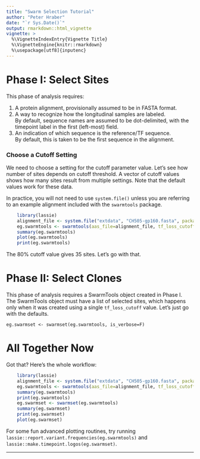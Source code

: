 ```yaml
---
title: "Swarm Selection Tutorial"
author: "Peter Hraber"
date: "`r Sys.Date()`"
output: rmarkdown::html_vignette
vignette: >
  %\VignetteIndexEntry{Vignette Title}
  %\VignetteEngine{knitr::rmarkdown}
  %\usepackage[utf8]{inputenc}
---
```


# Phase I: Select Sites

This phase of analysis requires:

1. A protein alignment, provisionally assumed to be in FASTA format.
1. A way to recognize how the longitudinal samples are labeled.  
By default, sequence names are assumed to be dot-delimited,
with the timepoint label in the first (left-most) field.
1. An indication of which sequence is the reference/TF sequence.  
By default, this is taken to be the first sequence in the alignment.

### Choose a Cutoff Setting

We need to choose a setting for the cutoff parameter value.
Let's see how number of sites depends on cutoff threshold.
A vector of cutoff values shows how many sites result from 
multiple settings.  Note that the default values work for these data.

In practice, you will not need to use `system.file()` unless you are 
referring to an example alignment included with the `swarmtools` package.

```r
    library(lassie)
    alignment_file <- system.file("extdata", "CH505-gp160.fasta", package="lassie")
    eg.swarmtools <- swarmtools(aas_file=alignment_file, tf_loss_cutoff=80)
    summary(eg.swarmtools)
    plot(eg.swarmtools)
    print(eg.swarmtools)
```

The 80% cutoff value gives 35 sites.  Let's go with that.

# Phase II: Select Clones

This phase of analysis requires a SwarmTools object created in Phase I.  
The SwarmTools object must have a list of selected sites, which happens only 
when it was created using a single `tf_loss_cutoff` value.
Let's just go with the defaults.

    eg.swarmset <- swarmset(eg.swarmtools, is_verbose=F)

# All Together Now

Got that?  Here's the whole workflow:

```r
    library(lassie)
    alignment_file <- system.file("extdata", "CH505-gp160.fasta", package="lassie")
    eg.swarmtools <- swarmtools(aas_file=alignment_file, tf_loss_cutoff=80)
    summary(eg.swarmtools)
    print(eg.swarmtools)
    eg.swarmset <- swarmset(eg.swarmtools)
    summary(eg.swarmset)
    print(eg.swarmset)
    plot(eg.swarmset)
```

For some fun advanced plotting routines, try running
`lassie::report.variant.frequencies(eg.swarmtools)` and
`lassie::make.timepoint.logos(eg.swarmset)`.

***
